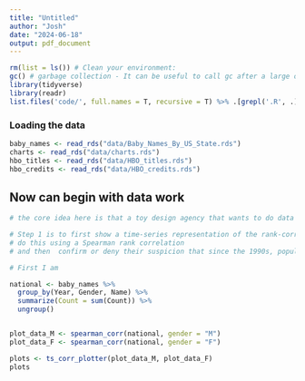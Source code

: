 ```yaml
---
title: "Untitled"
author: "Josh"
date: "2024-06-18"
output: pdf_document
---
```


```r

rm(list = ls()) # Clean your environment:
gc() # garbage collection - It can be useful to call gc after a large object has been removed, as this may prompt R to return memory to the operating system.
library(tidyverse)
library(readr)
list.files('code/', full.names = T, recursive = T) %>% .[grepl('.R', .)] %>% as.list() %>% walk(~source(.))
```

### Loading the data

```r
baby_names <- read_rds("data/Baby_Names_By_US_State.rds")
charts <- read_rds("data/charts.rds")
hbo_titles <- read_rds("data/HBO_titles.rds")
hbo_credits <- read_rds("data/HBO_credits.rds")
```

## Now can begin with data work

```r
# the core idea here is that a toy design agency that wants to do data analytics around baby naming trends in the US through the years in order to have a better understanding on how naming trends will help them better predict which character names to use in naming their toys.

# Step 1 is to first show a time-series representation of the rank-correlation between each year’s 25 most popular boys’ and girls’ namesand that of the next 3 years.
# do this using a Spearman rank correlation
# and then  confirm or deny their suspicion that since the 1990s, popular name trends have been slower to persist than in earlier decades.

# First I am 

national <- baby_names %>%
  group_by(Year, Gender, Name) %>%
  summarize(Count = sum(Count)) %>%
  ungroup()


plot_data_M <- spearman_corr(national, gender = "M")
plot_data_F <- spearman_corr(national, gender = "F")

plots <- ts_corr_plotter(plot_data_M, plot_data_F)
plots





  
    
 






```

